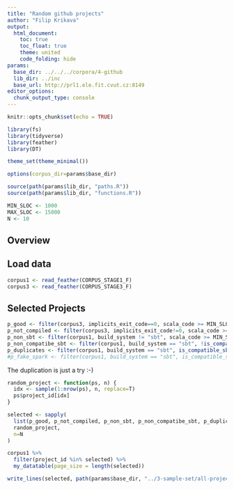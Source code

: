 ```yaml
---
title: "Random github projects"
author: "Filip Krikava"
output:
  html_document:
    toc: true
    toc_float: true
    theme: united
    code_folding: hide
params:
  base_dir: ../../../corpora/4-github
  lib_dir: ../inc
  base_url: http://prl1.ele.fit.cvut.cz:8149
editor_options: 
  chunk_output_type: console
---
```


```r
knitr::opts_chunk$set(echo = TRUE)

library(fs)
library(tidyverse)
library(feather)
library(DT)

theme_set(theme_minimal())

options(corpus_dir=params$base_dir)

source(path(params$lib_dir, "paths.R"))
source(path(params$lib_dir, "functions.R"))

MIN_SLOC <- 1000
MAX_SLOC <- 15000
N <- 10
```

## Overview

## Load data

```r
corpus1 <- read_feather(CORPUS_STAGE1_F)
corpus3 <- read_feather(CORPUS_STAGE3_F)
```

## Selected Projects

```r
p_good <- filter(corpus3, implicits_exit_code==0, scala_code >= MIN_SLOC, scala_code <= MAX_SLOC)
p_not_compiled <- filter(corpus3, implicits_exit_code!=0, scala_code >= MIN_SLOC, scala_code <= MAX_SLOC)
p_non_sbt <- filter(corpus1, build_system != "sbt", scala_code >= MIN_SLOC, scala_code <= MAX_SLOC)
p_non_compatibe_sbt <- filter(corpus1, build_system == "sbt", !is_compatible_sbt_version(sbt_version), scala_code >= MIN_SLOC, scala_code <= MAX_SLOC)
p_duplicates <- filter(corpus1, build_system == "sbt", is_compatible_sbt_version(sbt_version), dejavu_duplication > .75, gh_stars < 5, scala_code >= MIN_SLOC, scala_code <= MAX_SLOC)
#p_fake_spark <- filter(corpus1, build_system == "sbt", is_compatible_sbt_version(sbt_version), str_detect(tolower(project_id), "spark"), scala_code > 1e5, project_id != "apache--spark")
```

The duplication is just a try :-)

```r
random_project <- function(ps, n) {
  idx <- sample(1:nrow(ps), n, replace=T)
  ps$project_id[idx]
}
```

```r
selected <- sapply(
  list(p_good, p_not_compiled, p_non_sbt, p_non_compatibe_sbt, p_duplicates), 
  random_project, 
  n=N
)
```

```r
corpus1 %>%
  filter(project_id %in% selected) %>%
  my_datatable(page_size = length(selected))
```


```r
write_lines(selected, path(params$base_dir, "../3-sample-set/all-projects.txt"))
```

